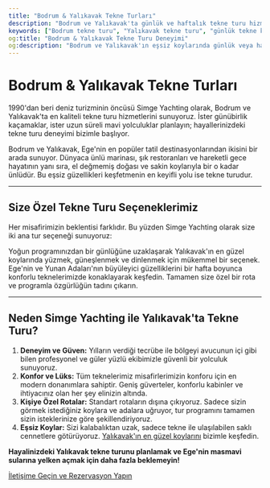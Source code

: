 ```yaml
---
title: "Bodrum & Yalıkavak Tekne Turları"
description: "Bodrum ve Yalıkavak'ta günlük ve haftalık tekne turu hizmetleri. 1990'dan beri deniz turizminin öncüsü Simge Yachting ile unutulmaz bir deniz tatili deneyin."
keywords: ["Bodrum tekne turu", "Yalıkavak tekne turu", "günlük tekne kiralama", "haftalık mavi yolculuk", "Bodrum koyları", "Yalıkavak koyları"]
og:title: "Bodrum & Yalıkavak Tekne Turu Deneyimi"
og:description: "Bodrum ve Yalıkavak'ın eşsiz koylarında günlük veya haftalık tekne turu deneyimi. Simge Yachting ile size özel rotalar, konforlu tekneler ve unutulmaz bir mavi yolculuk sizi bekliyor."
---
```


# Bodrum & Yalıkavak Tekne Turları

1990'dan beri deniz turizminin öncüsü Simge Yachting olarak, Bodrum ve Yalıkavak'ta en kaliteli tekne turu hizmetlerini sunuyoruz. İster günübirlik kaçamaklar, ister uzun süreli mavi yolculuklar planlayın; hayallerinizdeki tekne turu deneyimi bizimle başlıyor.

Bodrum ve Yalıkavak, Ege'nin en popüler tatil destinasyonlarından ikisini bir arada sunuyor. Dünyaca ünlü marinası, şık restoranları ve hareketli gece hayatının yanı sıra, el değmemiş doğası ve sakin koylarıyla bir o kadar ünlüdür. Bu eşsiz güzellikleri keşfetmenin en keyifli yolu ise tekne turudur.

---

## Size Özel Tekne Turu Seçeneklerimiz

Her misafirimizin beklentisi farklıdır. Bu yüzden Simge Yachting olarak size iki ana tur seçeneği sunuyoruz:

<CardGroup>
  <Card title="Günlük Tekne Turları" href="/tekne-turlari/gunluk-tekne-turlari">
    Yoğun programınızdan bir günlüğüne uzaklaşarak Yalıkavak'ın en güzel koylarında yüzmek, güneşlenmek ve dinlenmek için mükemmel bir seçenek.
  </Card>
  <Card title="Haftalık Mavi Yolculuk" href="/tekne-turlari/mavi-yolculuk">
    Ege'nin ve Yunan Adaları'nın büyüleyici güzelliklerini bir hafta boyunca konforlu teknelerimizde konaklayarak keşfedin. Tamamen size özel bir rota ve programla özgürlüğün tadını çıkarın.
  </Card>
</CardGroup>

---

## Neden Simge Yachting ile Yalıkavak'ta Tekne Turu?

1.  **Deneyim ve Güven:** Yılların verdiği tecrübe ile bölgeyi avucunun içi gibi bilen profesyonel ve güler yüzlü ekibimizle güvenli bir yolculuk sunuyoruz.
2.  **Konfor ve Lüks:** Tüm teknelerimiz misafirlerimizin konforu için en modern donanımlara sahiptir. Geniş güverteler, konforlu kabinler ve ihtiyacınız olan her şey elinizin altında.
3.  **Kişiye Özel Rotalar:** Standart rotaların dışına çıkıyoruz. Sadece sizin görmek istediğiniz koylara ve adalara uğruyor, tur programını tamamen sizin isteklerinize göre şekillendiriyoruz.
4.  **Eşsiz Koylar:** Sizi kalabalıktan uzak, sadece tekne ile ulaşılabilen saklı cennetlere götürüyoruz. [Yalıkavak'ın en güzel koylarını](/destinasyonlar/yalikavak-koylari) bizimle keşfedin.

**Hayalinizdeki Yalıkavak tekne turunu planlamak ve Ege'nin masmavi sularına yelken açmak için daha fazla beklemeyin!**

[İletişime Geçin ve Rezervasyon Yapın](/iletisim)